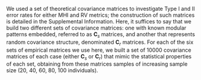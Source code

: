 We used a set of theoretical covariance matrices to investigate Type I and II error rates for either MHI and RV metrics; the construction of such matrices is detailed in the Supplemental Information.
Here, it suffices to say that we build two different sets of covariance matrices: one with known modular patterns embedded, referred to as $\mathbf{C}_s$ matrices, and another that represents random covariance structure, denominated $\mathbf{C}_r$ matrices.
For each of the six sets of empirical matrices we use here, we built a set of $10000$ covariance matrices of each case (either $\mathbf{C}_s$ or $\mathbf{C}_r$) that mimic the statistical properties of each set, obtaining from these matrices samples of increasing sample size (20, 40, 60, 80, 100 individuals).
